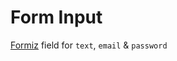 <!--- Checkbox.stories.mdx -->

<Meta title="Fields/Field Input" component={FieldInput} />

# Form Input

[Formiz](https://formiz-react.com/) field for `text`, `email` & `password`

<Canvas>
  <Story name="Default">
    <Formiz>
      <Stack spacing={6}>
        <FieldInput
          name="username"
          label="Username"
          placeholder="Placeholder"
          helper="This is an helper"
          required="Username is required"
        />
        <FieldInput
          name="password"
          type="password"
          label="Password"
          placeholder="Placeholder"
          helper="This is an helper"
          required="Password is required"
        />
        <FieldInput
          name="demo-read-only"
          label="Read Only"
          defaultValue="Value"
          placeholder="Placeholder"
          helper="This is an helper"
          isReadOnly
        />
        <FieldInput
          name="demo-disabled"
          label="Disabled"
          defaultValue="Value"
          placeholder="Placeholder"
          helper="This is an helper"
          isDisabled
        />
      </Stack>
    </Formiz>
  </Story>
</Canvas>
